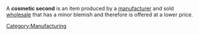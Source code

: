{{move to wiktionary}}
{{Orphan|date=March 2007}}
{{Importance|date=April 2007}}
{{Unreferenced|date=April 2007}}

A '''cosmetic second''' is an item produced by a [[manufacturer]] and sold [[wholesale]] that has a minor blemish and therefore is offered at a lower price.
[[Category:Manufacturing]]